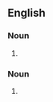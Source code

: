 ==English==

===Noun===
{{en-noun}}

#{{alternative spelling of|[[wet nurse]]}} 
===Noun===
{{en-verb}}

#{{alternative spelling of|[[wet nurse]]}}